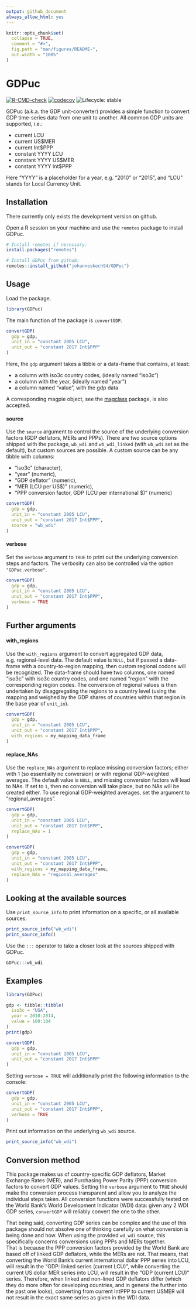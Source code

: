 ```yaml
---
output: github_document
always_allow_html: yes
---
```


<!-- README.md is generated from README.Rmd. Please edit that file -->

```r
knitr::opts_chunk$set(
  collapse = TRUE,
  comment = "#>",
  fig.path = "man/figures/README-",
  out.width = "100%"
)
```

# GDPuc

<!-- badges: start -->

[![R-CMD-check](https://github.com/johanneskoch94/GDPuc/actions/workflows/R-CMD-check.yaml/badge.svg)](https://github.com/johanneskoch94/GDPuc/actions/workflows/R-CMD-check.yaml) [![codecov](https://codecov.io/gh/johanneskoch94/GDPuc/branch/main/graph/badge.svg?token=3GHXFQXARX)](https://app.codecov.io/gh/johanneskoch94/GDPuc) ![Lifecycle: stable](https://img.shields.io/badge/lifecycle-stable-brightgreen.svg)

<!-- badges: end -->

GDPuc (a.k.a. the GDP unit-converter) provides a simple function to convert GDP time-series data from one unit to another. All common GDP units are supported, i.e.:

-   current LCU
-   current US$MER
-   current Int$PPP
-   constant YYYY LCU
-   constant YYYY US$MER
-   constant YYYY Int$PPP

Here "YYYY" is a placeholder for a year, e.g. "2010" or "2015", and "LCU" stands for Local Currency Unit.

## Installation

There currently only exists the development version on github.

Open a R session on your machine and use the `remotes` package to install GDPuc.

```r
# Install remotes if necessary:
install.packages("remotes")

# Install GDPuc from github:
remotes::install_github("johanneskoch94/GDPuc")
```

## Usage

Load the package.

```r
library(GDPuc)
```

The main function of the package is `convertGDP`.

```r
convertGDP(
  gdp = gdp, 
  unit_in = "constant 2005 LCU", 
  unit_out = "constant 2017 Int$PPP"
)
```

Here, the `gdp` argument takes a tibble or a data-frame that contains, at least:

-   a column with iso3c country codes, (ideally named "iso3c")
-   a column with the year, (ideally named "year")
-   a column named "value", with the gdp data

A corresponding magpie object, see the [magclass](https://github.com/pik-piam/magclass) package, is also accepted.

#### source

Use the `source` argument to control the source of the underlying conversion factors (GDP deflators, MERs and PPPs). There are two source options shipped with the package, `wb_wdi` and `wb_wdi_linked` (with `wb_wdi` set as the default), but custom sources are possible. A custom source can be any tibble with columns:

-   "iso3c" (character),
-   "year" (numeric),
-   "GDP deflator" (numeric),
-   "MER (LCU per US$)" (numeric),
-   "PPP conversion factor, GDP (LCU per international $)" (numeric)

```r
convertGDP(
  gdp = gdp, 
  unit_in = "constant 2005 LCU", 
  unit_out = "constant 2017 Int$PPP",
  source = "wb_wdi"
)
```

#### verbose

Set the `verbose` argument to `TRUE` to print out the underlying conversion steps and factors. The verbosity can also be controlled via the option `"GDPuc.verbose"`.

```r
convertGDP(
  gdp = gdp, 
  unit_in = "constant 2005 LCU", 
  unit_out = "constant 2017 Int$PPP",
  verbose = TRUE
)
```

## Further arguments

#### with_regions

Use the `with_regions` argument to convert aggregated GDP data, e.g. regional-level data. The default value is `NULL`, but if passed a data-frame with a country-to-region mapping, then custom regional codons will be recognized. The data-frame should have two columns, one named "iso3c" with iso3c country codes, and one named "region" with the corresponding region codes. The conversion of regional values is then undertaken by disaggregating the regions to a country level (using the mapping and weighed by the GDP shares of countries within that region in the base year of `unit_in`).

```r
convertGDP(
  gdp = gdp, 
  unit_in = "constant 2005 LCU", 
  unit_out = "constant 2017 Int$PPP",
  with_regions = my_mapping_data_frame
)
```

#### replace_NAs

Use the `replace_NAs` argument to replace missing conversion factors; either with 1 (so essentially no conversion) or with regional GDP-weighted averages. The default value is `NULL`, and missing conversion factors will lead to NAs. If set to `1`, then no conversion will take place, but no NAs will be created either. To use regional GDP-weighted averages, set the argument to "regional_averages".

```r
convertGDP(
  gdp = gdp, 
  unit_in = "constant 2005 LCU", 
  unit_out = "constant 2017 Int$PPP",
  replace_NAs = 1
)

convertGDP(
  gdp = gdp, 
  unit_in = "constant 2005 LCU", 
  unit_out = "constant 2017 Int$PPP",
  with_regions = my_mapping_data_frame,
  replace_NAs = "regional_averages"
)
```

## Looking at the available sources

Use `print_source_info` to print information on a specific, or all available sources.

```r
print_source_info("wb_wdi")
print_source_info()
```

Use the `:::` operator to take a closer look at the sources shipped with GDPuc.

```r
GDPuc:::wb_wdi
```

## Examples

```r
library(GDPuc)

gdp <- tibble::tibble(
  iso3c = "USA", 
  year = 2010:2014, 
  value = 100:104
)
print(gdp)

convertGDP(
  gdp = gdp, 
  unit_in = "constant 2005 LCU", 
  unit_out = "constant 2017 Int$PPP"
)
```

Setting `verbose = TRUE` will additionally print the following information to the console:

```r
convertGDP(
  gdp = gdp, 
  unit_in = "constant 2005 LCU", 
  unit_out = "constant 2017 Int$PPP",
  verbose = TRUE
)
```

Print out information on the underlying `wb_wdi` source.

```r
print_source_info("wb_wdi")
```

## Conversion method

This package makes us of country-specific GDP deflators, Market Exchange Rates (MER), and Purchasing Power Parity (PPP) conversion factors to convert GDP values. Setting the `verbose` argument to `TRUE` should make the conversion process transparent and allow you to analyze the individual steps taken. All conversion functions were successfully tested on the World Bank's World Development Indicator (WDI) data: given any 2 WDI GDP series, `convertGDP` will reliably convert the one to the other.

That being said, converting GDP series can be complex and the use of this package should not absolve one of thinking carefully on what conversion is being done and how. When using the provided `wd_wdi` source, this specifically concerns conversions using PPPs and MERs together.  
That is because the PPP conversion factors provided by the World Bank are based off of linked GDP deflators, while the MERs are not. That means, that converting the World Bank's current international dollar PPP series into LCU, will result in the "GDP: linked series (current LCU)", while converting the current US dollar MER series into LCU, will result in the "GDP (current LCU)" series. Therefore, when linked and non-lined GDP deflators differ (which they do more often for developing countries, and in general the further into the past one looks), converting from current IntPPP to current USMER will not result in the exact same series as given in the WDI data.
